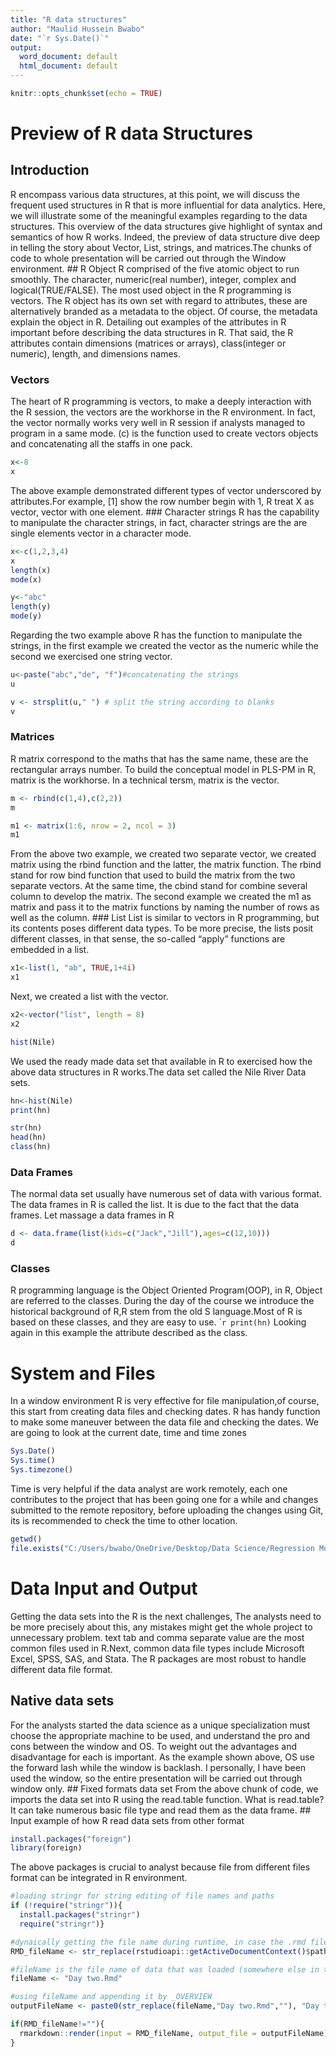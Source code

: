 ```yaml
---
title: "R data structures"
author: "Maulid Hussein Bwabo"
date: "`r Sys.Date()`"
output:
  word_document: default
  html_document: default
---
```


```r
knitr::opts_chunk$set(echo = TRUE)
```

# Preview of R data Structures
## Introduction
R encompass various data structures, at this point, we will discuss the frequent used structures in R that is more influential for data analytics. Here, we will illustrate some of the meaningful examples regarding to the data structures. This overview of the data structures give highlight of syntax and semantics of how R works. Indeed, the preview of data structure dive deep in telling the story about Vector, List, strings, and matrices.The chunks of code to whole presentation will be carried out through the Window environment. 
## R Object
R comprised of the five atomic object to run smoothly. The character, numeric(real number), integer, complex and logical(TRUE/FALSE). The most used object in the R programming is vectors. The R object has its own set with regard to attributes, these are alternatively branded as a metadata to the object. Of course, the metadata explain the object in R. Detailing out examples of the attributes in R important before describing the data structures in R. That said, the R attributes contain dimensions (matrices or arrays), class(integer or numeric), length, and dimensions names. 

### Vectors
The heart of R programming is vectors, to make a deeply interaction with the R session, the vectors are the workhorse in the R environment. In fact, the vector normally works very well in R session if analysts managed to program in a same mode. (c) is the function used to create vectors objects and concatenating all the staffs in one pack.  
```r
x<-8
x
```
The above example demonstrated different types of vector underscored by attributes.For example, [1] show the row number begin with 1, R treat X as vector, vector with one element. 
### Character strings 
R has the capability to manipulate the character strings, in fact, character strings are the are single elements vector in a character mode. 
```r
x<-c(1,2,3,4)
x
length(x)
mode(x)
```
```r
y<-"abc"
length(y)
mode(y)
```
Regarding the two example above R has the function to manipulate the strings, in the first example we created the vector as the numeric while the second we exercised one string vector.
```r
u<-paste("abc","de", "f")#concatenating the strings
u
```
```r
v <- strsplit(u," ") # split the string according to blanks
v
```
### Matrices
R matrix correspond to the maths that has the same name, these are the rectangular arrays number. To build the conceptual model in PLS-PM in R, matrix is the workhorse. In a technical tersm, matrix is the vector. 
```r
m <- rbind(c(1,4),c(2,2))
m
```

```r
m1 <- matrix(1:6, nrow = 2, ncol = 3)
m1
```
From the above two example, we created two separate vector, we created matrix using the rbind function and the latter, the matrix function. The rbind stand for row bind function that used to build the matrix from the two separate vectors. At the same time, the cbind stand for combine several column to develop the matrix. The second example we created the m1 as matrix and pass it to the matrix functions by naming the number of rows as well as the column.
### List
List is similar to vectors in R programming, but its contents poses different data types. To be more precise, the lists posit different classes, in that sense, the so-called "apply" functions are embedded in a list. 
```r
x1<-list(1, "ab", TRUE,1+4i)
x1
```
Next, we created a list with the vector.
```r
x2<-vector("list", length = 8)
x2
```
```r
hist(Nile)
```
We used the ready made data set that available in R to exercised how the above data structures in R works.The data set called the Nile River Data sets.  
```r
hn<-hist(Nile)
print(hn)
```

```r
str(hn)
head(hn)
class(hn)
```
### Data Frames 
The normal data set usually have numerous set of data with various format. The data frames in R is called the list. It is due to the fact that the data frames. Let massage a data frames in R
```r
d <- data.frame(list(kids=c("Jack","Jill"),ages=c(12,10)))
d
```
### Classes 
R programming language is the Object Oriented Program(OOP), in R, Object are referred to the classes. During the day of the course we introduce the historical background of R,R stem from the old S language.Most of R is based on these classes, and they are easy to use.
````r
print(hn)
```
Looking again in this example the attribute described as the class.

# System and Files
In a window environment R is very effective for file manipulation,of course, this start from creating data files and checking dates. R has handy function to make some maneuver between the data file and checking the dates. We are going to look at the current date, time and time zones
```r
Sys.Date()
Sys.time()
Sys.timezone()
```
Time is very helpful if the data analyst are work remotely, each one contributes to the project that has been going one for a while and changes submitted to the remote repository, before uploading the changes using Git, its is recommended to check the time to other location. 
```r
getwd()
file.exists("C:/Users/bwabo/OneDrive/Desktop/Data Science/Regression Models/Introduction-to-R-programming-for-data-analytics")

```
# Data Input and Output
Getting the data sets into the R is the next challenges, The analysts need to be more precisely about this, any mistakes might get the whole project to unnecessary problem. text tab and comma separate value are the most common files used in R.Next, common data file types include Microsoft Excel, SPSS, SAS, and Stata. The R packages are most robust to handle different data file format. 

## Native data sets
For the analysts started the data science as a unique specialization must choose the appropriate machine to be used, and understand the pro and cons between the window and OS. To weight out the advantages and disadvantage for each is important. As the example shown above, OS use the forward lash while the window is backlash. I personally, I have been used the window, so the entire presentation will be carried out through window only. 
## Fixed formats data set
From the above chunk of code, we imports the data set into R using the read.table function. What is read.table? It can take numerous basic file type and read them as the data frame. 
## Input
example of how R read data sets from other format
```r
install.packages("foreign")
library(foreign)
```
The above packages is crucial to analyst because file from different files format can be integrated in R environment. 
```r

#loading stringr for string editing of file names and paths
if (!require("stringr")){ 
  install.packages("stringr")
  require("stringr")}

#dynaically getting the file name during runtime, in case the .rmd file was saved with a different name
RMD_fileName <- str_replace(rstudioapi::getActiveDocumentContext()$path, paste0(sub("\\/[^\\/]*$", "",rstudioapi::getActiveDocumentContext()$path),"/"),"")

#fileName is the file name of data that was loaded (somewhere else in the script) - will be appended for output
fileName <- "Day two.Rmd" 

#using fileName and appending it by _OVERVIEW
outputFileName <- paste0(str_replace(fileName,"Day two.Rmd",""), "Day two")

if(RMD_fileName!=""){
  rmarkdown::render(input = RMD_fileName, output_file = outputFileName)
}
```